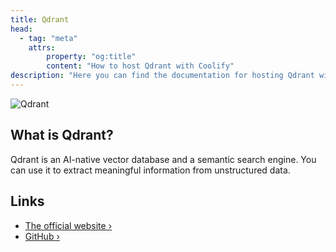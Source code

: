 ```yaml
---
title: Qdrant
head:
  - tag: "meta"
    attrs:
        property: "og:title"
        content: "How to host Qdrant with Coolify"
description: "Here you can find the documentation for hosting Qdrant with Coolify."
---
```



<Badge text="One-click setup." variant="note" size="large" />

![Qdrant](../../../assets/images/services/qdrant.svg)

## What is Qdrant?

Qdrant is an AI-native vector database and a semantic search engine. You can use it to extract meaningful information from unstructured data.


## Links

- [The official website ›](https://qdrant.tech/?utm_source=coolify.io)
- [GitHub ›](https://github.com/qdrant/qdrant?utm_source=coolify.io)
